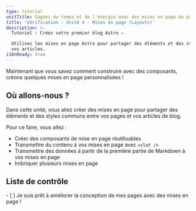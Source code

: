 ```yaml
---
type: tutorial
unitTitle: Gagnez du temps et de l'énergie avec des mises en page de page réutilisables
title: 'Vérification : Unité 4 - Mises en page (Layouts)'
description: >-
  Tutoriel : Créez votre premier blog Astro —

  Utilisez les mises en page Astro pour partager des éléments et des styles communs entre vos pages et 
  vos articles.
i18nReady: true
---
```




Maintenant que vous savez comment construire avec des composants, créons quelques mises en page personnalisées !

## Où allons-nous ?

Dans cette unité, vous allez créer des mises en page pour partager des éléments et des styles communs entre vos pages et vos articles de blog.

Pour ce faire, vous allez :

- Créer des composants de mise en page réutilisables
- Transmettre du contenu à vos mises en page avec `<slot />`
- Transmettre des données à partir de la première partie de Markdown à vos mises en page
- Imbriquer plusieurs mises en page



<Box icon="check-list">

## Liste de contrôle

<Checklist>
- [ ] Je suis prêt à améliorer la conception de mes pages avec des mises en page !
</Checklist>
</Box>
